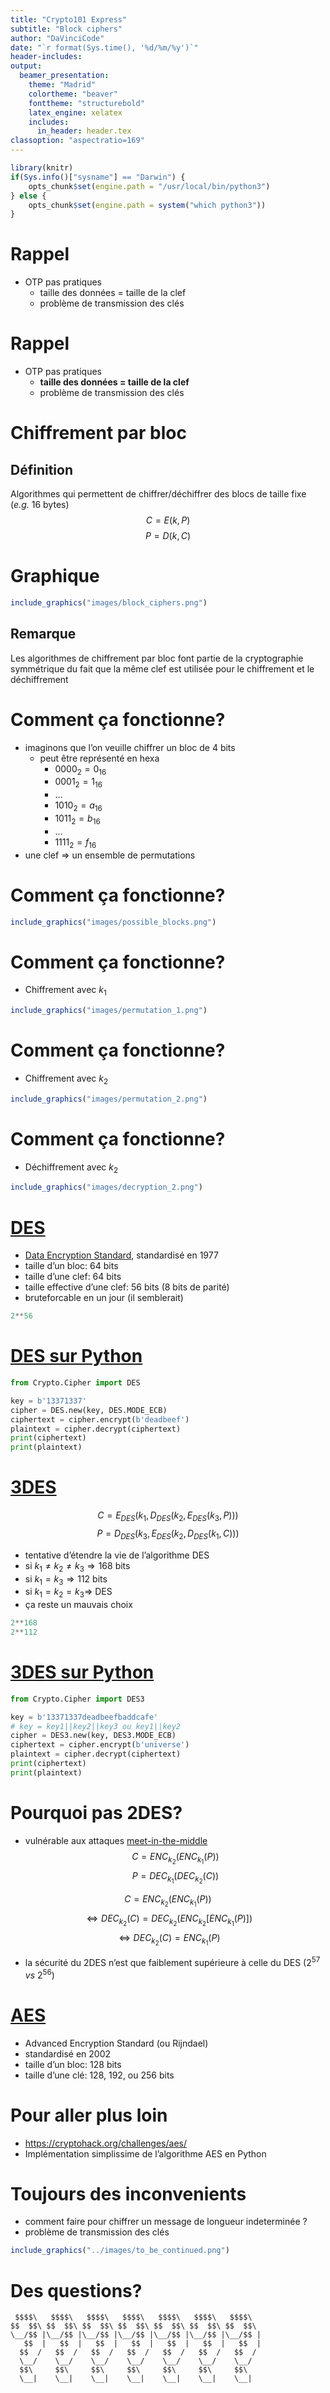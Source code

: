 ```yaml
---
title: "Crypto101 Express"
subtitle: "Block ciphers"
author: "DaVinciCode"
date: "`r format(Sys.time(), '%d/%m/%y')`"
header-includes:
output:
  beamer_presentation:
    theme: "Madrid"
    colortheme: "beaver"
    fonttheme: "structurebold"
    latex_engine: xelatex
    includes:
      in_header: header.tex
classoption: "aspectratio=169"
---
```


```r
library(knitr)
if(Sys.info()["sysname"] == "Darwin") {
	opts_chunk$set(engine.path = "/usr/local/bin/python3")
} else {
	opts_chunk$set(engine.path = system("which python3"))
}
```

# Rappel

- OTP pas pratiques
  - taille des données = taille de la clef
  - problème de transmission des clés

# Rappel

- OTP pas pratiques
  - **taille des données = taille de la clef**
  - problème de transmission des clés

# Chiffrement par bloc

## Définition

Algorithmes qui permettent de chiffrer/déchiffrer des blocs de taille fixe (_e.g._ 16 bytes)
$$C = E(k, P)$$
$$P = D(k, C)$$

# Graphique

```r
include_graphics("images/block_ciphers.png")
```

## Remarque

Les algorithmes de chiffrement par bloc font partie de la cryptographie symmétrique du fait que la même clef est utilisée pour le chiffrement et le déchiffrement

# Comment ça fonctionne?

- imaginons que l'on veuille chiffrer un bloc de 4 bits
  - peut être représenté en hexa
    - $0000_{2} = 0_{16}$
    - $0001_{2} = 1_{16}$
    - ...
    - $1010_{2} = a_{16}$
    - $1011_{2} = b_{16}$
    - ...
    - $1111_{2} = f_{16}$

- une clef $\Rightarrow$ un ensemble de permutations

# Comment ça fonctionne?

```r
include_graphics("images/possible_blocks.png")
```

# Comment ça fonctionne?

- Chiffrement avec $k_1$

```r
include_graphics("images/permutation_1.png")
```

# Comment ça fonctionne?

- Chiffrement avec $k_2$

```r
include_graphics("images/permutation_2.png")
```

# Comment ça fonctionne?

- Déchiffrement avec $k_2$

```r
include_graphics("images/decryption_2.png")
```

# [DES](https://en.wikipedia.org/wiki/Data_Encryption_Standard)

- [Data Encryption Standard](https://en.wikipedia.org/wiki/Data_Encryption_Standard), standardisé en 1977
- taille d'un bloc: 64 bits
- taille d'une clef: 64 bits
- taille effective d'une clef: 56 bits (8 bits de parité)
- bruteforcable en un jour (il semblerait)

```python
2**56
```

# [DES sur Python](https://pycryptodome.readthedocs.io/en/latest/src/cipher/des.html)

```python
from Crypto.Cipher import DES

key = b'13371337'
cipher = DES.new(key, DES.MODE_ECB)
ciphertext = cipher.encrypt(b'deadbeef')
plaintext = cipher.decrypt(ciphertext)
print(ciphertext)
print(plaintext)
```

# [3DES](https://en.wikipedia.org/wiki/Triple_DES)

$$C = E_{DES}(k_{1}, D_{DES}(k_{2}, E_{DES}(k_{3}, P)))$$
$$P = D_{DES}(k_{3}, E_{DES}(k_{2}, D_{DES}(k_{1}, C)))$$

- tentative d'étendre la vie de l'algorithme DES
- si $k_{1} \neq k_{2} \neq k_{3} \Rightarrow 168$ bits
- si $k_{1} = k_{3} \Rightarrow 112$ bits
- si $k_{1} = k_{2} = k_{3} \Rightarrow$ DES
- ça reste un mauvais choix

```python
2**168
2**112
```

# [3DES sur Python](https://pycryptodome.readthedocs.io/en/latest/src/cipher/des3.html)

```python
from Crypto.Cipher import DES3

key = b'13371337deadbeefbaddcafe'
# key = key1||key2||key3 ou key1||key2
cipher = DES3.new(key, DES3.MODE_ECB)
ciphertext = cipher.encrypt(b'universe')
plaintext = cipher.decrypt(ciphertext)
print(ciphertext)
print(plaintext)
```

# Pourquoi pas 2DES?

- vulnérable aux attaques [meet-in-the-middle](https://en.wikipedia.org/wiki/Meet-in-the-middle_attack)
$$C = \mathit{ENC}_{k_{2}}(\mathit{ENC}_{k_{1}}(P))$$
$$P = \mathit{DEC}_{k_{1}}(\mathit{DEC}_{k_{2}}(C))$$

$$C = \mathit{ENC}_{k_2}(\mathit{ENC}_{k_1}(P))$$
$$\iff \mathit{DEC}_{k_2}(C) = \mathit{DEC}_{k_2}(\mathit{ENC}_{k_2}[\mathit{ENC}_{k_1}(P)])$$
$$\iff \mathit{DEC}_{k_2}(C) = \mathit{ENC}_{k_1}(P)$$

- la sécurité du 2DES n'est que faiblement supérieure à celle du DES ($2^{57}$ _vs_ $2^{56}$)

# [AES](https://en.wikipedia.org/wiki/Advanced_Encryption_Standard)

- Advanced Encryption Standard (ou Rijndael)
- standardisé en 2002
- taille d'un bloc: 128 bits
- taille d'une clé: 128, 192, ou 256 bits

# Pour aller plus loin

- [https://cryptohack.org/challenges/aes/](https://cryptohack.org/challenges/aes/)
- Implémentation simplissime de l'algorithme AES en Python

# Toujours des inconvenients

- comment faire pour chiffrer un message de longueur indeterminée ?
- problème de transmission des clés

```r
include_graphics("../images/to_be_continued.png")
```

# Des questions?

```
 $$$$\   $$$$\   $$$$\   $$$$\   $$$$\   $$$$\   $$$$\
$$  $$\ $$  $$\ $$  $$\ $$  $$\ $$  $$\ $$  $$\ $$  $$\
\__/$$ |\__/$$ |\__/$$ |\__/$$ |\__/$$ |\__/$$ |\__/$$ |
   $$  |   $$  |   $$  |   $$  |   $$  |   $$  |   $$  |
  $$  /   $$  /   $$  /   $$  /   $$  /   $$  /   $$  /
  \__/    \__/    \__/    \__/    \__/    \__/    \__/
  $$\     $$\     $$\     $$\     $$\     $$\     $$\
  \__|    \__|    \__|    \__|    \__|    \__|    \__|
```
